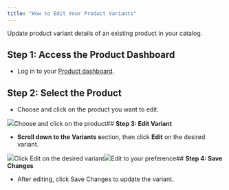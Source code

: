 ```yaml
---
title: "How to Edit Your Product Variants"
---
```


Update product variant details of an existing product in your catalog.

## **Step 1: Access the Product Dashboard**

* Log in to your [Product dashboard](https://app.bitbybit.studio/products).

## **Step 2: Select the Product**

* Choose and click on the product you want to edit.  


![](https://cdn.prod.website-files.com/659655f5b20d395a5c69efcf/6872407265d4ed3a7254f919_AD_4nXfyfPLR058vguCLrB8YgdPEXkaN7eVDerl2o8MC1AauFwhi3whcpExly0LCSqjSTuyfDfq0eBxdGsYvyt735GRexC20U7WXdp2nqs339917gia_VwX_1LTVxZwoi9M93fFWxLZ0wg.png)Choose and click on the product## **Step 3: Edit Variant**

* **Scroll down to the** **Variants** **s**ection, then click **Edit** on the desired variant.  


![](https://cdn.prod.website-files.com/659655f5b20d395a5c69efcf/6872407265d4ed3a7254f913_AD_4nXdufSkZhy5IDAQwuCh3Lvf8QqKwtLMD5Ny5sbFuwXJvxH4txkkCFRXueFkxmv3seIfR4tdodYCga0v28dCtmgX20B9pw8xB_Z1FlW6w-6IrKI1Hs03N7wF4QgFquQgkx7NHLFoW3g.png)Click Edit on the desired variant![](https://cdn.prod.website-files.com/659655f5b20d395a5c69efcf/6872407265d4ed3a7254f91c_AD_4nXfL9qevonGY9yEriVDGi0K5p_DyPogR_IZlnbeG5lNdwzz64I-suZgoipH6A8gRatY7YdMA25K5Ljn4O4jaMRPgBwRomkJGvElzrcKKjwNX4m5gySVBn3kq4u-qutJVL32H8kKEvw.png)Edit to your preference## **Step 4: Save Changes**

* After editing, click Save Changes to update the variant.
